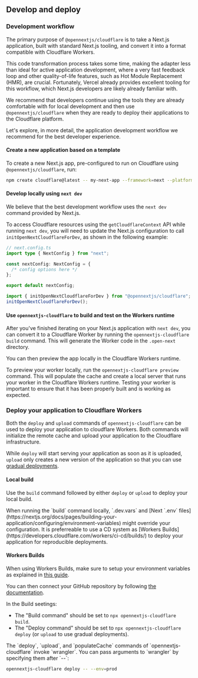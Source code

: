 
## Develop and deploy

### Development workflow

The primary purpose of `@opennextjs/cloudflare` is to take a Next.js application, built with standard Next.js tooling, and convert it into a format compatible with Cloudflare Workers.

This code transformation process takes some time, making the adapter less than ideal for active application development, where a very fast feedback loop and other quality-of-life features, such as Hot Module Replacement (HMR), are crucial. Fortunately, Vercel already provides excellent tooling for this workflow, which Next.js developers are likely already familiar with.

We recommend that developers continue using the tools they are already comfortable with for local development and then use `@opennextjs/cloudflare` when they are ready to deploy their applications to the Cloudflare platform.

Let's explore, in more detail, the application development workflow we recommend for the best developer experience.

#### Create a new application based on a template

To create a new Next.js app, pre-configured to run on Cloudflare using `@opennextjs/cloudflare`, run:

```bash
npm create cloudflare@latest -- my-next-app --framework=next --platform=workers
```

#### Develop locally using `next dev`

We believe that the best development workflow uses the `next dev` command provided by Next.js.

To access Cloudflare resources using the `getCloudflareContext` API while running `next dev`, you will need to update the Next.js configuration to call `initOpenNextCloudflareForDev`, as shown in the following example:

```ts
// next.config.ts
import type { NextConfig } from "next";

const nextConfig: NextConfig = {
  /* config options here */
};

export default nextConfig;

import { initOpenNextCloudflareForDev } from "@opennextjs/cloudflare";
initOpenNextCloudflareForDev();
```

#### Use `opennextjs-cloudflare` to build and test on the Workers runtime

After you've finished iterating on your Next.js application with `next dev`, you can convert it to a Cloudflare Worker by running the `opennextjs-cloudflare build` command. This will generate the Worker code in the `.open-next` directory.

You can then preview the app locally in the Cloudflare Workers runtime.

To preview your worker locally, run the `opennextjs-cloudflare preview` command. This will populate the cache and create a local server that runs your worker in the Cloudflare Workers runtime. Testing your worker is important to ensure that it has been properly built and is working as expected.

### Deploy your application to Cloudflare Workers

Both the `deploy` and `upload` commands of `opennextjs-cloudflare` can be used to deploy your application to cloudflare Workers. Both commands will initialize the remote cache and upload your application to the Cloudflare infrastructure.

While `deploy` will start serving your application as soon as it is uploaded, `upload` only creates a new version of the application so that you can use [gradual deployments](https://developers.cloudflare.com/workers/configuration/versions-and-deployments/gradual-deployments/).

#### Local build

Use the `build` command followed by either `deploy` or `upload` to deploy your local build.

<Callout type="warning">
  When running the `build` command locally, `.dev.vars` and [Next `.env`
  files](https://nextjs.org/docs/pages/building-your-application/configuring/environment-variables) might
  override your configuration. It is preferreable to use a CD system as [Workers
  Builds](https://developers.cloudflare.com/workers/ci-cd/builds/) to deploy your application for reproducible
  deployments.
</Callout>

#### Workers Builds

When using Workers Builds, make sure to setup your environment variables as explained in [this guide](https://opennext.js.org/cloudflare/howtos/env-vars#production).

You can then connect your GitHub repository by following [the documentation](https://developers.cloudflare.com/workers/ci-cd/builds/git-integration/).

In the Build seetings:

- The "Build command" should be set to `npx opennextjs-cloudflare build`.
- The "Deploy command" should be set to `npx opennextjs-cloudflare deploy` (or `upload` to use gradual deployments).

<Callout type="info">
  The `deploy`, `upload`, and `populateCache` commands of `opennextjs-cloudflare` invoke `wrangler`.
  You can pass arguments to `wrangler` by specifying them after `--`:

```sh
opennextjs-cloudflare deploy -- --env=prod
```

</Callout>
